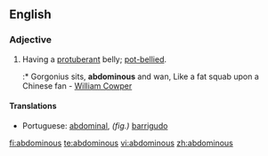 ==English==

===Adjective===
{{en-adj}}

# Having a [[protuberant]] belly; [[pot-bellied]].
#:* Gorgonius sits, '''abdominous''' and wan, Like a fat squab upon a Chinese fan - [[w:William Cowper|William Cowper]]

====Translations====
{{trans-top|pot-bellied}}
* Portuguese: [[abdominal]], ''(fig.)'' [[barrigudo]]
{{trans-mid}}
{{trans-bottom}}

[[fi:abdominous]]
[[te:abdominous]]
[[vi:abdominous]]
[[zh:abdominous]]